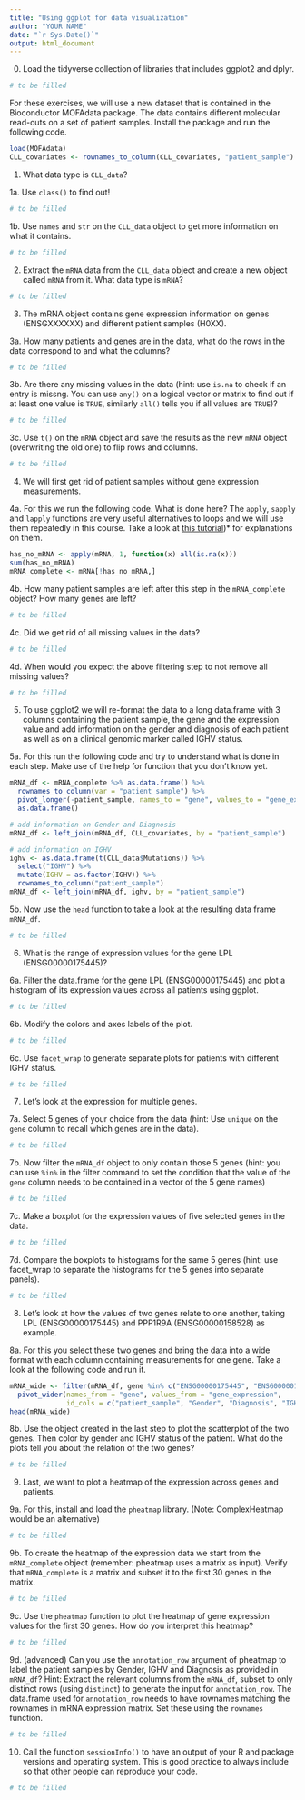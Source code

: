 ```yaml
---
title: "Using ggplot for data visualization"
author: "YOUR NAME"
date: "`r Sys.Date()`"
output: html_document
---
```


0. Load the tidyverse collection of libraries that includes ggplot2 and dplyr.
```r
# to be filled
```

For these exercises, we will use a new dataset that is contained in the Bioconductor MOFAdata package. The data contains different molecular read-outs on a set of patient samples. Install the package and run the following code.
```r
load(MOFAdata)
CLL_covariates <- rownames_to_column(CLL_covariates, "patient_sample")
```


1. What data type is `CLL_data`? 

1a. Use `class()` to find out!
```r
# to be filled
```

1b. Use `names` and `str` on the `CLL_data` object to get more information on what it contains.
```r
# to be filled
```


2. Extract the `mRNA` data from the `CLL_data` object and create a new object called `mRNA` from it. What data type is `mRNA`?
 
```r
# to be filled
```

3. The mRNA object contains gene expression information on genes (ENSGXXXXXX) and different patient samples (H0XX). 

3a. How many patients and genes are in the data, what do the rows in the data correspond to and what the columns?
```r
# to be filled
```

3b. Are there any missing values in the data (hint: use `is.na` to check if an entry is missng. You can use `any()` on a logical vector or matrix to find out if at least one value is `TRUE`, similarly `all()` tells you if all values are `TRUE`)?
```r
# to be filled
```

3c. Use `t()` on the `mRNA` object and save the results as the new `mRNA` object (overwriting the old one) to flip rows and columns.
```r
# to be filled
```

4. We will first get rid of patient samples without gene expression measurements. 

4a. For this we run the following code. What is done here? The `apply`, `sapply` and `lapply` functions are very useful alternatives to loops and we will use them repeatedly in this course. Take a look at [this tutorial](https://www.datacamp.com/community/tutorials/r-tutorial-apply-family))* for explanations on them.
```r
has_no_mRNA <- apply(mRNA, 1, function(x) all(is.na(x)))
sum(has_no_mRNA)
mRNA_complete <- mRNA[!has_no_mRNA,]
```

4b. How many patient samples are left after this step in the `mRNA_complete` object? How many genes are left? 
```r
# to be filled
```

4c. Did we get rid of all missing values in the data? 
```r
# to be filled
```

4d. When would you expect the above filtering step to not remove all missing values?
```r
# to be filled
```

5. To use ggplot2 we will re-format the data to a long data.frame with 3 columns containing the patient sample, the gene and the expression value and add information on the gender and diagnosis of each patient as well as on a clinical genomic marker called IGHV status. 

5a. For this run the following code and try to understand what is done in each step. Make use of the help for function that you don't know yet.
```r
mRNA_df <- mRNA_complete %>% as.data.frame() %>%
  rownames_to_column(var = "patient_sample") %>%
  pivot_longer(-patient_sample, names_to = "gene", values_to = "gene_expression") %>%
  as.data.frame()

# add information on Gender and Diagnosis
mRNA_df <- left_join(mRNA_df, CLL_covariates, by = "patient_sample")

# add information on IGHV
ighv <- as.data.frame(t(CLL_data$Mutations)) %>%
  select("IGHV") %>%
  mutate(IGHV = as.factor(IGHV)) %>%
  rownames_to_column("patient_sample")
mRNA_df <- left_join(mRNA_df, ighv, by = "patient_sample")
```


5b. Now use the `head` function to take a look at the resulting data frame `mRNA_df`.
```r
# to be filled
```

6. What is the range of expression values for the gene LPL (ENSG00000175445)? 

6a. Filter the data.frame for the gene LPL (ENSG00000175445) and plot a histogram of its expression values across all patients using ggplot.
```r
# to be filled
```

6b. Modify the colors and axes labels of the plot. 
```r
# to be filled
```

6c. Use `facet_wrap` to generate separate plots for patients with different IGHV status.
```r
# to be filled
```

7. Let's look at the expression for multiple genes.

7a. Select 5 genes of your choice from the data (hint: Use `unique` on the `gene` column to recall which genes are in the data).
```r
# to be filled
```

7b. Now filter the `mRNA_df` object to only contain those 5 genes (hint: you can use `%in%` in the filter command to set the condition that the value of the `gene` column needs to be contained in a vector of the 5 gene names)
```r
# to be filled
```

7c. Make a boxplot for the expression values of five selected genes in the data. 
```r
# to be filled
```

7d. Compare the boxplots to histograms for the same 5 genes (hint: use facet_wrap to separate the histograms for the 5 genes into separate panels).
```r
# to be filled
```


8. Let's look at how the values of two genes relate to one another, taking LPL (ENSG00000175445) and PPP1R9A (ENSG00000158528) as example.

8a. For this you select these two genes and bring the data into a wide format with each column containing measurements for one gene. Take a look at the following code and run it.
```r
mRNA_wide <- filter(mRNA_df, gene %in% c("ENSG00000175445", "ENSG00000158528")) %>%
  pivot_wider(names_from = "gene", values_from = "gene_expression",
              id_cols = c("patient_sample", "Gender", "Diagnosis", "IGHV"))
head(mRNA_wide)
```

8b. Use the object created in the last step to plot the scatterplot of the two genes. Then color by gender and IGHV status of the patient. What do the plots tell you about the relation of the two genes?
```r
# to be filled
```


9. Last, we want to plot a heatmap of the expression across genes and patients. 

9a. For this, install and load the `pheatmap` library. (Note: ComplexHeatmap would be an alternative)
```r
# to be filled
```

9b. To create the heatmap of the expression data we start from the `mRNA_complete` object (remember: pheatmap uses a matrix as input). Verify that `mRNA_complete` is a matrix and subset it to the first 30 genes in the matrix. 
```r
# to be filled
```

9c. Use the `pheatmap` function to plot the heatmap of gene expression values for the first 30 genes. How do you interpret this heatmap?
```r
# to be filled
```

9d. (advanced) Can you use the `annotation_row` argument of pheatmap to label the patient samples by Gender, IGHV and Diagnosis as provided in `mRNA_df`? Hint: Extract the relevant columns from the `mRNA_df`, subset to only distinct rows (using `distinct`) to generate the input for `annotation_row`. The data.frame used for `annotation_row` needs to have rownames matching the rownames in mRNA expression matrix. Set these using the `rownames` function. 
```r
# to be filled
```

10. Call the function `sessionInfo()` to have an output of your R and package versions and operating system. This is good practice to always include so that other people can reproduce your code.
```r
# to be filled
```

